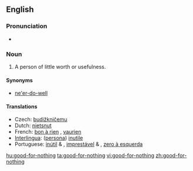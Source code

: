 ==English==

===Pronunciation===
* {{audio|en-us-good-for-nothing.ogg|Audio (US)}}

===Noun===
{{en-noun|sg=[[good]]-[[for]]-[[nothing]]}}

# A person of little worth or usefulness.

====Synonyms====
* [[ne'er-do-well]]

====Translations====
* Czech: [[budižkničemu]] {{m}}
* Dutch: [[nietsnut]] {{m|f}}
* French: [[bon à rien]] {{m}}, [[vaurien]] {{m}}
* [[Interlingua]]: ([[persona]]) [[inutile]]
* Portuguese: [[inútil]] {{m}} & {{f}}, [[imprestável]] {{m}} & {{f}}, [[zero à esquerda]] {{m}}

[[hu:good-for-nothing]]
[[ta:good-for-nothing]]
[[vi:good-for-nothing]]
[[zh:good-for-nothing]]